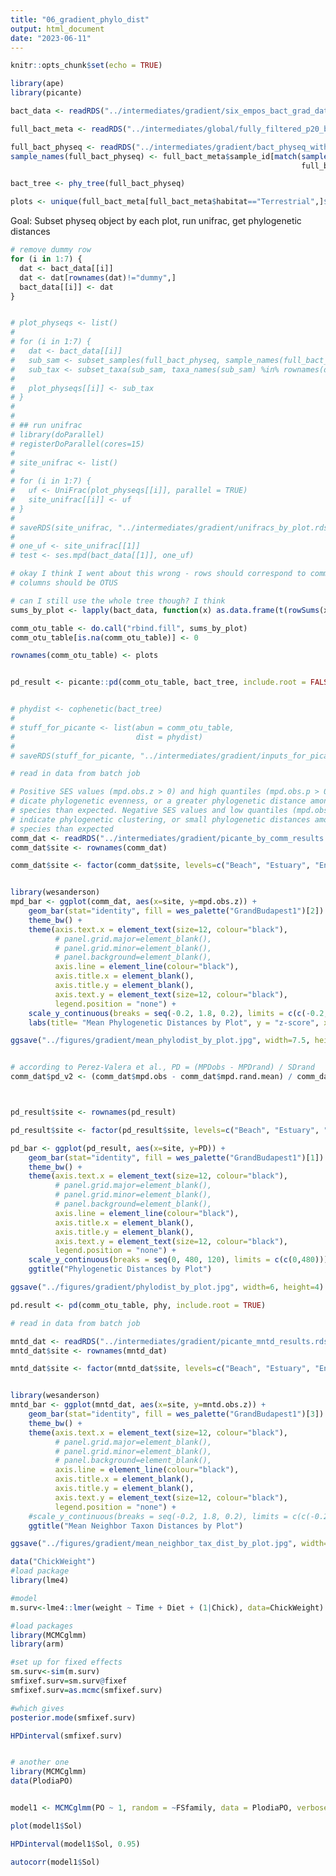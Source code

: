 ```yaml
---
title: "06_gradient_phylo_dist"
output: html_document
date: "2023-06-11"
---
```


```r
knitr::opts_chunk$set(echo = TRUE)
```

```r
library(ape)
library(picante)
```

```r
bact_data <- readRDS("../intermediates/gradient/six_empos_bact_grad_data_ordered.rds")

full_bact_meta <- readRDS("../intermediates/global/fully_filtered_p20_bact_otu_metadata_matched_up.rds")

full_bact_physeq <- readRDS("../intermediates/gradient/bact_physeq_with_tree.rds")
sample_names(full_bact_physeq) <- full_bact_meta$sample_id[match(sample_names(full_bact_physeq),
                                                                 full_bact_meta$x_seq_id)]

bact_tree <- phy_tree(full_bact_physeq)

plots <- unique(full_bact_meta[full_bact_meta$habitat=="Terrestrial",]$site_name)
```

Goal: Subset physeq object by each plot, run unifrac, get phylogenetic distances

```r
# remove dummy row
for (i in 1:7) {
  dat <- bact_data[[i]]
  dat <- dat[rownames(dat)!="dummy",]
  bact_data[[i]] <- dat
}


# plot_physeqs <- list()
# 
# for (i in 1:7) {
#   dat <- bact_data[[i]]
#   sub_sam <- subset_samples(full_bact_physeq, sample_names(full_bact_physeq) %in% names(dat))
#   sub_tax <- subset_taxa(sub_sam, taxa_names(sub_sam) %in% rownames(dat))
#   
#   plot_physeqs[[i]] <- sub_tax
# }
# 
# 
# ## run unifrac
# library(doParallel)
# registerDoParallel(cores=15)
# 
# site_unifrac <- list()
# 
# for (i in 1:7) {
#   uf <- UniFrac(plot_physeqs[[i]], parallel = TRUE)
#   site_unifrac[[i]] <- uf
# }
# 
# saveRDS(site_unifrac, "../intermediates/gradient/unifracs_by_plot.rds")
# 
# one_uf <- site_unifrac[[1]]
# test <- ses.mpd(bact_data[[1]], one_uf)

```


```r
# okay I think I went about this wrong - rows should correspond to communities, meaning plot
# columns should be OTUS

# can I still use the whole tree though? I think 
sums_by_plot <- lapply(bact_data, function(x) as.data.frame(t(rowSums(x))))

comm_otu_table <- do.call("rbind.fill", sums_by_plot)
comm_otu_table[is.na(comm_otu_table)] <- 0

rownames(comm_otu_table) <- plots


pd_result <- picante::pd(comm_otu_table, bact_tree, include.root = FALSE)


# phydist <- cophenetic(bact_tree)
# 
# stuff_for_picante <- list(abun = comm_otu_table,
#                           dist = phydist)
# 
# saveRDS(stuff_for_picante, "../intermediates/gradient/inputs_for_picante_by_comm.rds")

```

```r
# read in data from batch job

# Positive SES values (mpd.obs.z > 0) and high quantiles (mpd.obs.p > 0.95) in-
# dicate phylogenetic evenness, or a greater phylogenetic distance among co-occurring
# species than expected. Negative SES values and low quantiles (mpd.obs.p < 0.05)
# indicate phylogenetic clustering, or small phylogenetic distances among co-occurring
# species than expected
comm_dat <- readRDS("../intermediates/gradient/picante_by_comm_results.rds")
comm_dat$site <- rownames(comm_dat)

comm_dat$site <- factor(comm_dat$site, levels=c("Beach", "Estuary", "Entrance", "Confluence", "Waterfall", "DrumRoad", "Ridge"))


library(wesanderson)
mpd_bar <- ggplot(comm_dat, aes(x=site, y=mpd.obs.z)) +
    geom_bar(stat="identity", fill = wes_palette("GrandBudapest1")[2]) +
    theme_bw() +
    theme(axis.text.x = element_text(size=12, colour="black"), 
          # panel.grid.major=element_blank(), 
          # panel.grid.minor=element_blank(), 
          # panel.background=element_blank(), 
          axis.line = element_line(colour="black"),
          axis.title.x = element_blank(),
          axis.title.y = element_blank(),
          axis.text.y = element_text(size=12, colour="black"),
          legend.position = "none") +
    scale_y_continuous(breaks = seq(-0.2, 1.8, 0.2), limits = c(c(-0.2,1.8))) +
    labs(title= "Mean Phylogenetic Distances by Plot", y = "z-score", x = "Site")

ggsave("../figures/gradient/mean_phylodist_by_plot.jpg", width=7.5, height=4)


# according to Perez-Valera et al., PD = (MPDobs - MPDrand) / SDrand
comm_dat$pd_v2 <- (comm_dat$mpd.obs - comm_dat$mpd.rand.mean) / comm_dat$mpd.rand.sd # same as z score



pd_result$site <- rownames(pd_result)

pd_result$site <- factor(pd_result$site, levels=c("Beach", "Estuary", "Entrance", "Confluence", "Waterfall", "DrumRoad", "Ridge"))

pd_bar <- ggplot(pd_result, aes(x=site, y=PD)) +
    geom_bar(stat="identity", fill = wes_palette("GrandBudapest1")[1]) +
    theme_bw() +
    theme(axis.text.x = element_text(size=12, colour="black"), 
          # panel.grid.major=element_blank(), 
          # panel.grid.minor=element_blank(), 
          # panel.background=element_blank(), 
          axis.line = element_line(colour="black"),
          axis.title.x = element_blank(),
          axis.title.y = element_blank(),
          axis.text.y = element_text(size=12, colour="black"),
          legend.position = "none") +
    scale_y_continuous(breaks = seq(0, 480, 120), limits = c(c(0,480))) +
    ggtitle("Phylogenetic Distances by Plot")

ggsave("../figures/gradient/phylodist_by_plot.jpg", width=6, height=4)

```


```r
pd.result <- pd(comm_otu_table, phy, include.root = TRUE)
```


```r
# read in data from batch job

mntd_dat <- readRDS("../intermediates/gradient/picante_mntd_results.rds")
mntd_dat$site <- rownames(mntd_dat)

mntd_dat$site <- factor(mntd_dat$site, levels=c("Beach", "Estuary", "Entrance", "Confluence", "Waterfall", "DrumRoad", "Ridge"))


library(wesanderson)
mntd_bar <- ggplot(mntd_dat, aes(x=site, y=mntd.obs.z)) +
    geom_bar(stat="identity", fill = wes_palette("GrandBudapest1")[3]) +
    theme_bw() +
    theme(axis.text.x = element_text(size=12, colour="black"), 
          # panel.grid.major=element_blank(), 
          # panel.grid.minor=element_blank(), 
          # panel.background=element_blank(), 
          axis.line = element_line(colour="black"),
          axis.title.x = element_blank(),
          axis.title.y = element_blank(),
          axis.text.y = element_text(size=12, colour="black"),
          legend.position = "none") +
    #scale_y_continuous(breaks = seq(-0.2, 1.8, 0.2), limits = c(c(-0.2,1.8))) +
    ggtitle("Mean Neighbor Taxon Distances by Plot")

ggsave("../figures/gradient/mean_neighbor_tax_dist_by_plot.jpg", width=6, height=4)
```


```r
data("ChickWeight")
#load package
library(lme4)

#model
m.surv<-lme4::lmer(weight ~ Time + Diet + (1|Chick), data=ChickWeight)

#load packages
library(MCMCglmm)
library(arm)

#set up for fixed effects
sm.surv<-sim(m.surv)
smfixef.surv=sm.surv@fixef
smfixef.surv=as.mcmc(smfixef.surv)

#which gives
posterior.mode(smfixef.surv)

HPDinterval(smfixef.surv)


# another one
library(MCMCglmm)
data(PlodiaPO)


model1 <- MCMCglmm(PO ~ 1, random = ~FSfamily, data = PlodiaPO, verbose = TRUE)

plot(model1$Sol)

HPDinterval(model1$Sol, 0.95)

autocorr(model1$Sol)

```


